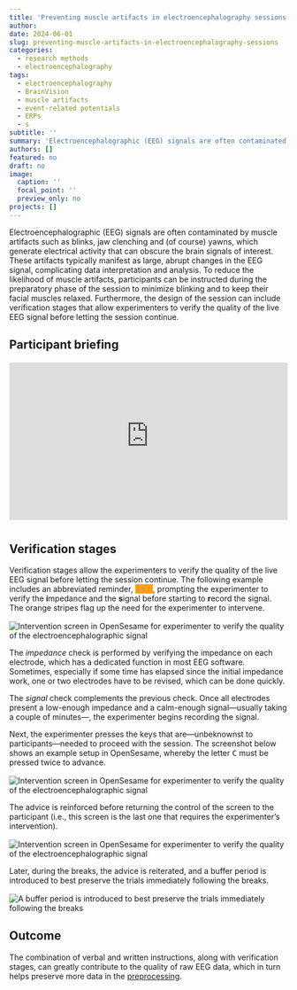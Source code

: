 ```yaml
---
title: 'Preventing muscle artifacts in electroencephalography sessions'
author: 
date: 2024-06-01
slug: preventing-muscle-artifacts-in-electroencephalography-sessions
categories:
  - research methods
  - electroencephalography
tags:
  - electroencephalography
  - BrainVision
  - muscle artifacts
  - event-related potentials
  - ERPs
  - s
subtitle: ''
summary: 'Electroencephalographic (EEG) signals are often contaminated by muscle artifacts such as blinks, jaw clenching and (of course) yawns, which generate electrical activity that can obscure the brain signals of interest. These artifacts typically manifest as large, abrupt changes in the EEG signal, complicating data interpretation and analysis. To mitigate these issues, participants can be instructed during the preparatory phase of the session to minimize blinking and to keep their facial muscles relaxed. Additionally, researchers can emphasize the importance of staying still and provide practice sessions to help participants become aware of their movements, thereby reducing the likelihood of muscle artifacts affecting the EEG recordings.'
authors: []
featured: no
draft: no
image:
  caption: ''
  focal_point: ''
  preview_only: no
projects: []
---
```



Electroencephalographic (EEG) signals are often contaminated by muscle artifacts such as blinks, jaw clenching and (of course) yawns, which generate electrical activity that can obscure the brain signals of interest. These artifacts typically manifest as large, abrupt changes in the EEG signal, complicating data interpretation and analysis. To reduce the likelihood of muscle artifacts, participants can be instructed during the preparatory phase of the session to minimize blinking and to keep their facial muscles relaxed. Furthermore, the design of the session can include verification stages that allow experimenters to verify the quality of the live EEG signal before letting the session continue.


## Participant briefing

<div style = "position: relative; margin-top: 20px; padding-top: 56.25%; margin-bottom: 40px;">
<iframe src="https://www.youtube-nocookie.com/embed/9Mbv6bUZlqY" frameborder="0" allowfullscreen
style = "position:absolute; top:0; left:0; width:100%; height:100%;"></iframe>
</div>


## Verification stages

Verification stages allow the experimenters to verify the quality of the live EEG signal before letting the session continue. The following example includes an abbreviated reminder, <span style = 'color: #B47DB6; background-color: orange;'>&nbsp;i.s.r </span>, prompting the experimenter to verify the **i**mpedance and the **s**ignal before starting to **r**ecord the signal. The orange stripes flag up the need for the experimenter to intervene.

<img src='img/verification stage.png' alt='Intervention screen in OpenSesame for experimenter to verify the quality of the electroencephalographic signal' style='margin-top:2px;'></img>

The *impedance* check is performed by verifying the impedance on each electrode, which has a dedicated function in most EEG software. Sometimes, especially if some time has elapsed since the initial impedance work, one or two electrodes have to be revised, which can be done quickly. 

The *signal* check complements the previous check. Once all electrodes present a low-enough impedance and a calm-enough signal---usually taking a couple of minutes---, the experimenter begins recording the signal. 

Next, the experimenter presses the keys that are---unbeknownst to participants---needed to proceed with the session. The screenshot below shows an example setup in OpenSesame, whereby the letter <kbd>C</kbd> must be pressed twice to advance. 

<img src='img/OS verification stage.png' alt='Intervention screen in OpenSesame for experimenter to verify the quality of the electroencephalographic signal' style='margin-top:2px;'></img>

The advice is reinforced before returning the control of the screen to the participant (i.e., this screen is the last one that requires the experimenter's intervention). 

<img src='img/verification stage 2.png' alt='Intervention screen in OpenSesame for experimenter to verify the quality of the electroencephalographic signal' style='margin-top:2px;'></img>

Later, during the breaks, the advice is reiterated, and a buffer period is introduced to best preserve the trials immediately following the breaks.

<img src='img/break.png' alt='A buffer period is introduced to best preserve the trials immediately following the breaks' style='margin-top:2px;'></img>


## Outcome

The combination of verbal and written instructions, along with verification stages, can greatly contribute to the quality of raw EEG data, which in turn helps preserve more data in the [preprocessing](/2020/event-related-potentials-why-and-how-i-used-them/#preprocessing-erps).


